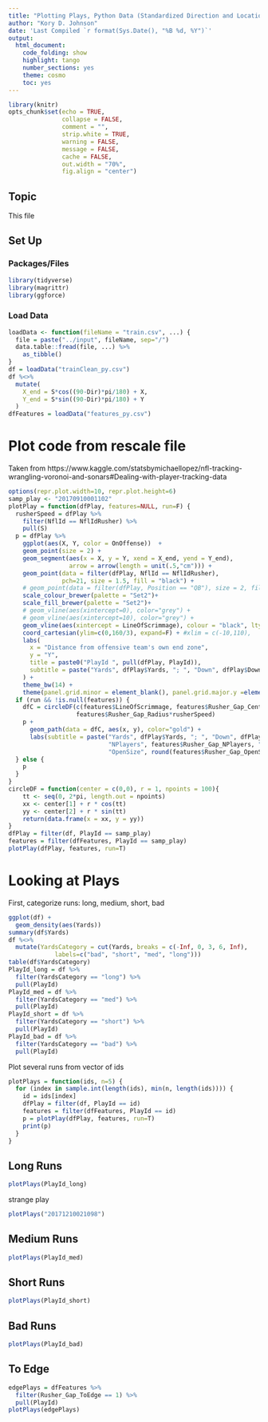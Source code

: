 ```yaml
---
title: "Plotting Plays, Python Data (Standardized Direction and Location)"
author: "Kory D. Johnson"
date: 'Last Compiled `r format(Sys.Date(), "%B %d, %Y")`'
output:
  html_document:
    code_folding: show
    highlight: tango
    number_sections: yes
    theme: cosmo
    toc: yes
---
```


```r
library(knitr)
opts_chunk$set(echo = TRUE,
               collapse = FALSE,
               comment = "",
               strip.white = TRUE,
               warning = FALSE,
               message = FALSE,
               cache = FALSE,
               out.width = "70%",
               fig.align = "center")
```

## Topic

This file 

## Set Up  {.tabset .tabset-fade}

### Packages/Files {-}

```r
library(tidyverse)
library(magrittr)
library(ggforce)
```

### Load Data {-}

```r
loadData <- function(fileName = "train.csv", ...) {
  file = paste("../input", fileName, sep="/")
  data.table::fread(file, ...) %>% 
    as_tibble()
}
df = loadData("trainClean_py.csv")
df %<>%
  mutate(
    X_end = S*cos((90-Dir)*pi/180) + X, 
    Y_end = S*sin((90-Dir)*pi/180) + Y
  )
dfFeatures = loadData("features_py.csv")
```

# Plot code from rescale file

Taken from https://www.kaggle.com/statsbymichaellopez/nfl-tracking-wrangling-voronoi-and-sonars#Dealing-with-player-tracking-data

```r
options(repr.plot.width=10, repr.plot.height=6)
samp_play <- "20170910001102"
plotPlay = function(dfPlay, features=NULL, run=F) {
  rusherSpeed = dfPlay %>% 
    filter(NflId == NflIdRusher) %>% 
    pull(S)
  p = dfPlay %>% 
    ggplot(aes(X, Y, color = OnOffense))  + 
    geom_point(size = 2) + 
    geom_segment(aes(x = X, y = Y, xend = X_end, yend = Y_end), 
                 arrow = arrow(length = unit(.5,"cm"))) + 
    geom_point(data = filter(dfPlay, NflId == NflIdRusher), 
               pch=21, size = 1.5, fill = "black") +
    # geom_point(data = filter(dfPlay, Position == "QB"), size = 2, fill = "blue") +
    scale_colour_brewer(palette = "Set2")+ 
    scale_fill_brewer(palette = "Set2")+ 
    # geom_vline(aes(xintercept=0), color="grey") +
    # geom_vline(aes(xintercept=10), color="grey") +
    geom_vline(aes(xintercept = LineOfScrimmage), colour = "black", lty = 2) + 
    coord_cartesian(ylim=c(0,160/3), expand=F) + #xlim = c(-10,110), 
    labs(
      x = "Distance from offensive team's own end zone", 
      y = "Y", 
      title = paste0("PlayId ", pull(dfPlay, PlayId)), 
      subtitle = paste("Yards", dfPlay$Yards, "; ", "Down", dfPlay$Down)
    ) + 
    theme_bw(14) + 
    theme(panel.grid.minor = element_blank(), panel.grid.major.y =element_blank())
  if (run && !is.null(features)) {
    dfC = circleDF(c(features$LineOfScrimmage, features$Rusher_Gap_Center),
                   features$Rusher_Gap_Radius*rusherSpeed)
    p + 
      geom_path(data = dfC, aes(x, y), color="gold") +
      labs(subtitle = paste("Yards", dfPlay$Yards, "; ", "Down", dfPlay$Down, "; ",
                            "NPlayers", features$Rusher_Gap_NPlayers, "; ",
                            "OpenSize", round(features$Rusher_Gap_OpenSize, 2)))
  } else {
    p
  }
}
circleDF = function(center = c(0,0), r = 1, npoints = 100){
    tt <- seq(0, 2*pi, length.out = npoints)
    xx <- center[1] + r * cos(tt)
    yy <- center[2] + r * sin(tt)
    return(data.frame(x = xx, y = yy))
}
dfPlay = filter(df, PlayId == samp_play)
features = filter(dfFeatures, PlayId == samp_play)
plotPlay(dfPlay, features, run=T)
```


# Looking at Plays

First, categorize runs: long, medium, short, bad
```r
ggplot(df) +
  geom_density(aes(Yards))
summary(df$Yards)
df %<>%
  mutate(YardsCategory = cut(Yards, breaks = c(-Inf, 0, 3, 6, Inf), 
             labels=c("bad", "short", "med", "long")))
table(df$YardsCategory)
PlayId_long = df %>% 
  filter(YardsCategory == "long") %>% 
  pull(PlayId)
PlayId_med = df %>% 
  filter(YardsCategory == "med") %>% 
  pull(PlayId)
PlayId_short = df %>% 
  filter(YardsCategory == "short") %>% 
  pull(PlayId)
PlayId_bad = df %>% 
  filter(YardsCategory == "bad") %>% 
  pull(PlayId)
```

Plot several runs from vector of ids
```r
plotPlays = function(ids, n=5) {
  for (index in sample.int(length(ids), min(n, length(ids)))) {
    id = ids[index]
    dfPlay = filter(df, PlayId == id)
    features = filter(dfFeatures, PlayId == id)
    p = plotPlay(dfPlay, features, run=T)
    print(p)
  }
}
```

## Long Runs
```r
plotPlays(PlayId_long)
```

strange play
```r
plotPlays("20171210021098")
```

## Medium Runs
```r
plotPlays(PlayId_med)
```

## Short Runs
```r
plotPlays(PlayId_short)
```

## Bad Runs
```r
plotPlays(PlayId_bad)
```

## To Edge

```r
edgePlays = dfFeatures %>% 
  filter(Rusher_Gap_ToEdge == 1) %>% 
  pull(PlayId)
plotPlays(edgePlays)
```